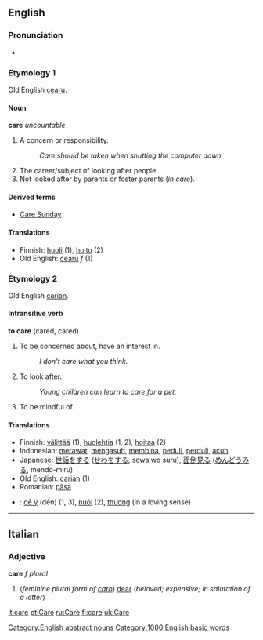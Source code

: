 ==English==

{{rank|following|fell|different|388|care|war|short|able}}

===Pronunciation===
*{{audio|en-us-care.ogg|Audio (US)}}

===Etymology 1===
Old English [[cearu]].

====Noun====
'''care''' ''uncountable''

#A concern or responsibility.
#:''Care should be taken when shutting the computer down.''
#The career/subject of looking after people.
#Not looked after by parents or foster parents (''in care'').

====Derived terms====
*[[Care Sunday]]

====Translations====
*Finnish: [[huoli]] (1), [[hoito]] (2)
*Old English: [[cearu]] ''f'' (1)

[[Category:English abstract nouns]]

===Etymology 2===
Old English [[carian]].

==== Intransitive verb ====
'''to care''' (cared, cared)

#To be concerned about, have an interest in.
#:''I don't care what you think.''
#To look after.
#:''Young children can learn to care for a pet.''
#To be mindful of.

==== Translations ====
*Finnish: [[välittää]] (1), [[huolehtia]] (1, 2), [[hoitaa]] (2)
*Indonesian: [[rawat|merawat]], [[asuh|mengasuh]], [[bina|membina]], [[peduli]], [[perduli]], [[acuh]]
*Japanese: [[世話]]をする ([[せわ]]をする, sewa wo suru), [[面倒見る]] ([[めんどうみる]], mendō-miru)
*Old English: [[carian]] (1)
*Romanian: [[păsa]]
*{{vi}}: [[để ý]] (đến) (1, 3), [[nuôi]] (2), [[thương]] (in a loving sense)

----

==Italian==
===Adjective===
'''care''' ''f plural''

#(''feminine plural form of [[caro]]'') [[dear]] (''beloved; expensive; in salutation of a letter'')

[[Category:1000 English basic words]]

[[it:care]]
[[pt:Care]]
[[ru:Care]]
[[fi:care]]
[[uk:Care]]